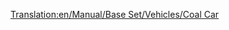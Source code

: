 [[Translation:en/Manual/Base Set/Vehicles/Coal Car]]
{{pl/wagony|Name=Wagon na węgiel
|NormalCost=£1,375 ($2,750)
|NormalWeight=18 / 48 t
|Picture= [[File:en/Coaltruck.png]]
|NormalCapacity=30 ton węgla
|MonoCost=£1,375 ($2,750)
|MonoWeight=18 / 53 t
|MonoCapacity=35 tonnes of coal
|MagCost=£1,375 ($2,750)
|MagWeight=18 / 55 t
|MagCapacity=37 tonnes of coal
|Description=[[pl/Manual/Base Set/Vehicles/Wagon na węgiel|Coal Car]] <small>''(Truck))''</small> może holować <small>''(haul)''</small> [[pl/Manual/Base Set/Economy/Węgiel|Coal]]. Ten wagon jest dostępny w klamatach [[pl/Manual/Klimat#Umiarkowany | Temperate]] i [[pl/Manual/Klimat#Arktyczny | Sub-Arctic]] .
}}
